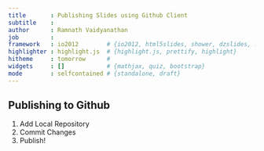 ```yaml
---
title       : Publishing Slides using Github Client
subtitle    : 
author      : Ramnath Vaidyanathan
job         : 
framework   : io2012        # {io2012, html5slides, shower, dzslides, ...}
highlighter : highlight.js  # {highlight.js, prettify, highlight}
hitheme     : tomorrow      # 
widgets     : []            # {mathjax, quiz, bootstrap}
mode        : selfcontained # {standalone, draft}
---
```


## Publishing to Github

1. Add Local Repository
2. Commit Changes
3. Publish!


